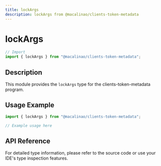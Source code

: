```yaml
---
title: lockArgs
description: lockArgs from @macalinao/clients-token-metadata
---
```


# lockArgs

```typescript
// Import
import { lockArgs } from "@macalinao/clients-token-metadata";
```

## Description

This module provides the `lockArgs` type for the clients-token-metadata program.

## Usage Example

```typescript
import { lockArgs } from "@macalinao/clients-token-metadata";

// Example usage here
```

## API Reference

For detailed type information, please refer to the source code or use your IDE's type inspection features.
